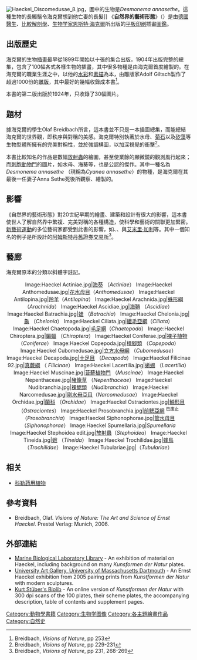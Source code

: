 {{infobox book
|image = Kunstformen der Natur cover.jpg
}}
[[Image:Haeckel_Discomedusae_8.jpg|thumb]]，圖中的生物是''Desmonema annasethe''。這種生物的長觸鬚令海克爾想到他亡妻的長髮]]
《'''自然界的藝術形態'''》（{{lang-de|''Kunstformen der Natur''}}）是由[[德國|德國]][[醫生|醫生]]、[[比較解剖學|比較解剖學]]、[[生物学家|生物学家]][[恩斯特·海克爾|恩斯特·海克爾]]所出版的[[平板印刷|平板印刷]]插畫[[圖鑑|圖鑑]]。

==出版歷史==
海克爾的生物[[插畫|插畫]]最早從1899年開始以十張的集合出版，1904年出版完整的總集，包含了100幅各式各樣生物的插畫，其中很多物種是由海克爾首度繪製的。在海克爾的職業生涯之中，以他的[[水彩|水彩]]和[[素描|素描]]為本，由雕版家Adolf Giltsch製作了超過1000份的[[雕版|雕版]]，其中最好的幾幅收錄成本書<ref>Breidbach, ''Visions of Nature'', pp 253</ref>。

本書的第二版出版於1924年，只收錄了30幅圖片。

==題材==
據海克爾的學生Olaf Breidbach所言，這本書並不只是一本插圖總集，而能總結海克爾的世界觀，即秩序與對稱的美感。海克爾特別執著於水母、[[菊石|菊石]]以及[[矽藻|矽藻]]等生物型體所擁有的完美對稱性，並於強調構圖，以加深視覺的衝擊<ref>Breidbach, ''Visions of Nature'', pp 229-231</ref>。

本書比較知名的作品是數幅[[放射蟲|放射蟲]]的繪圖，甚至使業餘的顯微鏡的觀測風行起來；而[[刺胞動物門|刺胞動物門]]的圖片，如水母、海葵等，也是公認的傑作。其中一種名為''Desmonema annasethe'' （現稱為''Cyanea annasethe''）的物種，是海克爾在其最後一任妻子Anna Sethe死後所觀察、繪製的。

==影響==
《自然界的藝術形態》對20世紀早期的繪畫、建築和設計有很大的影響，這本書使世人了解自然界中繁複、完美對稱的各種構造，使科學和藝術的關聯更加緊密。[[新藝術運動|新藝術運動]]的多位藝術家都受到此書的影響，如{{tsl|en|René Binet|勒内·比内}}、{{tsl|en|Karl Blossfeldt|卡尔·布劳斯菲尔德}}、{{tsl|en|Hans Christiansen|汉斯·克里斯蒂安森}}與[[艾米里·加利|艾米里·加利]]等。其中一個知名的例子是{{tsl|en|Hendrik Petrus Berlage|汉德瑞克·彼图斯·伯拉吉}}所設計的[[阿姆斯特丹舊證券交易所|阿姆斯特丹舊證券交易所]]<ref>Breidbach, ''Visions of Nature'', pp 231, 268-269</ref>。

== 藝廊 ==
海克爾原本的分類以斜體字註記。
<center><gallery perrow=5 widths=130px heights=160px style="text-align:center">
Image:Haeckel Actiniae.jpg|[[海葵|海葵]] （''Actiniae''）
Image:Haeckel Anthomedusae.jpg|[[花水母目|花水母目]]（''Anthomedusae''）
Image:Haeckel Antilopina.jpg|[[羚羊|羚羊]]（''Antilopina''）
Image:Haeckel Arachnida.jpg|[[蛛形綱|蛛形綱]] （''Arachnida''）
Image:Haeckel Ascidiae.jpg|[[海鞘|海鞘]] （''Ascidiae''）
Image:Haeckel Batrachia.jpg|[[蛙|蛙]] （''Batrachia''）
Image:Haeckel Chelonia.jpg|[[龜|龜]] （''Chelonia''）
Image:Haeckel Ciliata.jpg|[[纖毛亞綱|纖毛亞綱]]（''Ciliata''）
Image:Haeckel Chaetopoda.jpg|[[毛足綱|毛足綱]]（''Chaetopoda''）
Image:Haeckel Chiroptera.jpg|[[蝙蝠|蝙蝠]] （''Chiroptera''）
Image:Haeckel Coniferae.jpg|[[裸子植物|裸子植物]] （''Coniferae''）
Image:Haeckel Copepoda.jpg|[[橈腳類|橈腳類]] （''Copepoda''）
Image:Haeckel Cubomedusae.jpg|[[立方水母綱|立方水母綱]] （''Cubomedusae''）
Image:Haeckel Decapoda.jpg|[[十足目|十足目]] （''Decapoda''）
Image:Haeckel Filicinae 92.jpg|[[真蕨綱|真蕨綱]] （ ''Filicinae''）
Image:Haeckel Lacertilia.jpg|[[蜥蜴|蜥蜴]] （''Lacertilia''）
Image:Haeckel Muscinae.jpg|[[苔蘚植物門|苔蘚植物門]] （''Muscinae''）
Image:Haeckel Nepenthaceae.jpg|[[豬籠草|豬籠草]] （''Nepenthaceae''）
Image:Haeckel Nudibranchia.jpg|[[裸鰓類|裸鰓類]] （''Nudibranchia''）
Image:Haeckel Narcomedusae.jpg|[[剛水母亞目|剛水母亞目]]（''Narcomedusae''）
Image:Haeckel Orchidae.jpg|[[蘭科|蘭科]] （''Orchidae''）
Image:Haeckel Ostraciontes.jpg|[[魨形目|魨形目]] （''Ostraciontes''）
Image:Haeckel Prosobranchia.jpg|[[前鰓亞綱|前鰓亞綱]] <sup>已废止</sup>（''Prosobranchia''）
Image:Haeckel Siphonophorae.jpg|[[管水母目|管水母目]]（''Siphonophorae''）
Image:Haeckel Spumellaria.jpg|''Spumellaria''
Image:Haeckel Stephoidea edit.jpg|[[放射蟲|放射蟲]]（''Stephoidea''）
Image:Haeckel Tineida.jpg|[[蛾|蛾]] （''Tineida''）
Image:Haeckel Trochilidae.jpg|[[蜂鳥|蜂鳥]] （''Trochilidae''）
Image:Haeckel Tubulariae.jpg|（''Tubulariae''）
</gallery></center>

== 相关 ==
* [[科勒药用植物|科勒药用植物]]

==參考資料==
{{reflist|2}}

*Breidbach, Olaf.  ''Visions of Nature: The Art and Science of Ernst Haeckel''.  Prestel Verlag: Munich, 2006.

==外部連結==
{{commons|Kunstformen der Natur|Kunstformen der Natur （all 100 prints）}}
* [https://web.archive.org/web/20080308160615/http://www.mblwhoilibrary.org/haeckel/index.html Marine Biological Laboratory Library] - An exhibition of material on Haeckel, including background on many ''Kunsformen der Natur'' plates.
* [https://web.archive.org/web/20090216062849/http://www.umassd.edu/cvpa/universityartgallery/ernsthaeckel.html University Art Gallery, University of Massachusetts Dartmouth] - An Ernst Haeckel exhibition from 2005 pairing prints from ''Kunstformen der Natur'' with modern sculptures.
* [https://web.archive.org/web/20070203091637/http://caliban.mpiz-koeln.mpg.de/~stueber/haeckel/kunstformen/liste.html Kurt Stüber's Biolib] - An online version of ''Kunstformen der Natur'' with 300 dpi scans of the 100 plates, their scheme plates, the accompanying description, table of contents and supplement pages.
{{自然历史}}
{{Authority control}}
[[Category:動物學書籍|Category:動物學書籍]]
[[Category:生物学图像|Category:生物学图像]]
[[Category:各主題繪畫作品|Category:各主題繪畫作品]]
[[Category:自然史|Category:自然史]]